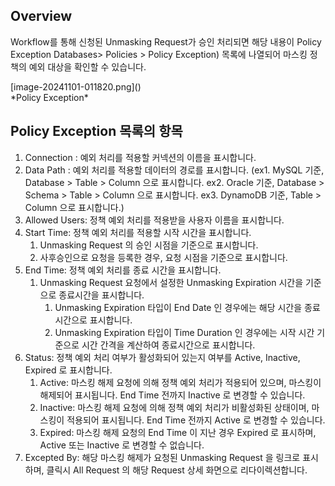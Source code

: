 ## Overview
Workflow를 통해 신청된 Unmasking Request가 승인 처리되면 해당 내용이 Policy Exception Databases&gt; Policies &gt; Policy Exception) 목록에 나열되어 마스킹 정책의 예외 대상을 확인할 수 있습니다.



<p align="center">
<div>[image-20241101-011820.png]()</div>
*Policy Exception*
</p>

## Policy Exception 목록의 항목
1. Connection : 예외 처리를 적용할 커넥션의 이름을 표시합니다.
2. Data Path : 예외 처리를 적용할 데이터의 경로를 표시합니다.  (ex1. MySQL 기준, Database &gt; Table &gt; Column 으로 표시합니다.   ex2. Oracle 기준, Database &gt; Schema &gt; Table &gt; Column 으로 표시합니다.   ex3. DynamoDB 기준, Table &gt; Column 으로 표시합니다.)
3. Allowed Users: 정책 예외 처리를 적용받을 사용자 이름을 표시합니다.
4. Start Time: 정책 예외 처리를 적용할 시작 시간을 표시합니다.
    1. Unmasking Request 의 승인 시점을 기준으로 표시합니다.
    2. 사후승인으로 요청을 등록한 경우, 요청 시점을 기준으로 표시합니다.
5. End Time: 정책 예외 처리를 종료 시간을 표시합니다.
    1. Unmasking Request 요청에서 설정한 Unmasking Expiration 시간을 기준으로 종료시간을 표시합니다.
        1. Unmasking Expiration 타입이 End Date 인 경우에는 해당 시간을 종료시간으로 표시합니다.
        2. Unmasking Expiration 타입이 Time Duration 인 경우에는 시작 시간 기준으로 시간 간격을 계산하여 종료시간으로 표시합니다.
6. Status: 정책 예외 처리 여부가 활성화되어 있는지 여부를 Active, Inactive, Expired 로 표시합니다.
    1. Active: 마스킹 해제 요청에 의해 정책 예외 처리가 적용되어 있으며, 마스킹이 해제되어 표시됩니다. End Time 전까지 Inactive 로 변경할 수 있습니다.
    2. Inactive: 마스킹 해제 요청에 의해 정책 예외 처리가 비활성화된 상태이며, 마스킹이 적용되어 표시됩니다. End Time 전까지 Active 로 변경할 수 있습니다.
    3. Expired: 마스킹 해제 요청의 End Time 이 지난 경우 Expired 로 표시하며, Active 또는 Inactive 로 변경할 수 없습니다.
7. Excepted By: 해당 마스킹 해제가 요청된 Unmasking Request 을 링크로 표시하며, 클릭시 All Request 의 해당 Request 상세 화면으로 리다이렉션합니다.


